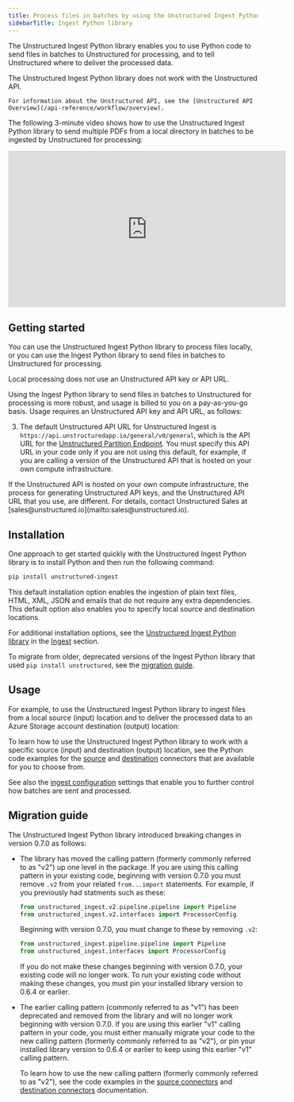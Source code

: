 ```yaml
---
title: Process files in batches by using the Unstructured Ingest Python library
sidebarTitle: Ingest Python library
---
```


The Unstructured Ingest Python library enables you to use Python code to send files in batches to Unstructured for processing, and to tell Unstructured where to deliver the processed data.

<Note>
    The Unstructured Ingest Python library does not work with the Unstructured API.

    For information about the Unstructured API, see the [Unstructured API Overview](/api-reference/workflow/overview).
</Note>

The following 3-minute video shows how to use the Unstructured Ingest Python library to send multiple PDFs from a local directory in batches to be ingested by Unstructured for processing:

<iframe
  width="560"
  height="315"
  src="https://www.youtube.com/embed/tSKHFXsBQ-c"
  title="YouTube video player"
  frameborder="0"
  allow="accelerometer; autoplay; clipboard-write; encrypted-media; gyroscope; picture-in-picture"
  allowfullscreen
></iframe>

## Getting started


You can use the Unstructured Ingest Python library to process files locally, or you can use the Ingest Python library to send files in batches to Unstructured for processing.

Local processing does not use an Unstructured API key or API URL.

Using the Ingest Python library to send files in batches to Unstructured for processing is more robust, and usage is billed to you on a pay-as-you-go basis. Usage requires an Unstructured API key and API URL, as follows:

<GetStartedSimpleAPIOnly />

3. The default Unstructured API URL for Unstructured Ingest is `https://api.unstructuredapp.io/general/v0/general`, which is the API URL for the [Unstructured Partition Endpoint](/api-reference/partition/overview).
   You must specify this API URL in your 
   code only if you are not using this default, for example, if you are calling a version of the Unstructured API that is hosted on your own compute infrastructure. 

<Note>
  If the Unstructured API is hosted on your own compute infrastructure, the process
  for generating Unstructured API keys, and the Unstructured API URL that you use, are different. 
  For details, contact Unstructured Sales at 
  [sales@unstructured.io](mailto:sales@unstructured.io).
</Note>

## Installation

One approach to get started quickly with the Unstructured Ingest Python library is to install Python and then run the following command:

```bash
pip install unstructured-ingest
```

This default installation option enables the ingestion of plain text files, HTML, XML, JSON and emails that do not require any extra dependencies. This default option also enables you to specify local source and destination locations.


<AdditionalIngestDependencies />

For additional installation options, see the [Unstructured Ingest Python library](/open-source/ingestion/python-ingest) in the [Ingest](/open-source/ingestion/overview) section.

<Info>To migrate from older, deprecated versions of the Ingest Python library that used `pip install unstructured`, see the [migration guide](/open-source/ingestion/overview#migration-guide).</Info>

## Usage

For example, to use the Unstructured Ingest Python library to ingest files from a local source (input) location and to deliver the processed data to an Azure Storage account destination (output) location:


<CodeGroup>
  <AzureAPIPyV2 />
</CodeGroup>

To learn how to use the Unstructured Ingest Python library to work with a specific source (input) and destination (output) location, see the Python code examples for the [source](/open-source/ingestion/source-connectors/overview) and [destination](/open-source/ingestion/destination-connectors/overview) connectors that are available for you to choose from.

See also the [ingest configuration](/open-source/ingestion/ingest-configuration/overview) settings that enable you to further control how batches are sent and processed.

## Migration guide

The Unstructured Ingest Python library introduced breaking changes in version 0.7.0 as follows:

- The library has moved the calling pattern (formerly commonly referred to as "v2") up one level in the package. If you are using this calling pattern 
  in your existing code, beginning with version 0.7.0 you must remove `.v2` from your related `from...import` statements. For example, if you previously had statments 
  such as these:

  ```python
  from unstructured_ingest.v2.pipeline.pipeline import Pipeline
  from unstructured_ingest.v2.interfaces import ProcessorConfig
  ```
  
  Beginning with version 0.7.0, you must change to these by removing `.v2`:

  ```python
  from unstructured_ingest.pipeline.pipeline import Pipeline
  from unstructured_ingest.interfaces import ProcessorConfig
  ```

  If you do not make these changes beginning with version 0.7.0, your existing code will no longer work. To run your existing code 
  without making these changes, you must pin your installed library version to 0.6.4 or earlier.

- The earlier calling pattern (commonly referred to as "v1") has been deprecated and removed from the library and will no longer work beginning with version 0.7.0. If you are using this earlier "v1" calling pattern in your code, you must 
  either manually migrate your code to the new calling pattern (formerly commonly referred to as "v2"), or pin your installed library version to 0.6.4 or earlier to keep using this earlier "v1" calling pattern.

  To learn how to use the new calling pattern (formerly commonly referred to as "v2"), see the code examples in the 
  [source connectors](/open-source/ingestion/source-connectors/overview) and [destination connectors](/open-source/ingestion/destination-connectors/overview) documentation.
